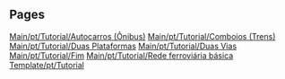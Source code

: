 
== Pages ==
[[Main/pt/Tutorial/Autocarros (Ônibus)]]
[[Main/pt/Tutorial/Comboios (Trens)]]
[[Main/pt/Tutorial/Duas Plataformas]]
[[Main/pt/Tutorial/Duas Vias]]
[[Main/pt/Tutorial/Fim]]
[[Main/pt/Tutorial/Rede ferroviária básica]]
[[Template/pt/Tutorial]]
